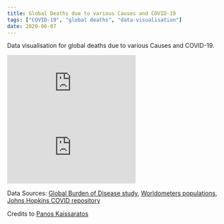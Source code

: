 ```yaml
---
title: Global Deaths due to various Causes and COVID-19
tags: ["COVID-19", "global deaths", "data-visualisation"]
date: 2020-06-07
---
```


Data visualisation for global deaths due to various Causes and COVID-19.

<Embed
    src="https://public.flourish.studio/visualisation/2958922/"
/>
<Embed
    src="https://flo.uri.sh/visualisation/2958922/embed"
/>

Data Sources: [Global Burden of Disease study](http://ghdx.healthdata.org/), [Worldometers populations](https://www.worldometers.info/population/), [Johns Hopkins COVID repository](https://github.com/CSSEGISandData/COVID-19)


Credits to [Panos Kaissaratos](https://app.flourish.studio/@pkaissaratos)